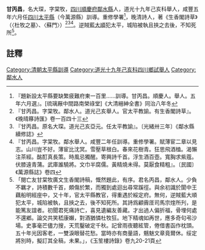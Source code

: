 {{明清人物信息框
| 姓名 =  
| 原名 = 
| 圖片名稱=  
| 圖片大小 = 220px
| 圖片說明 =  
| 最高職務 = [[四川|四川]][[太平縣_(四川)|太平縣]]訓導
| 國家 = 大清
| 爵位 =
| 籍貫 = [[四川省|四川省]][[鄰水縣|鄰水縣]]
| 族裔 =  
| 旗籍 =  
| 字號 =  
| 諡號 = 
| 出生日期 = 
| 出生地點 =
| 逝世日期 =  
| 逝世地點 = 
| 墓葬 = 
| 配偶 =  
| 親屬 = [[甘采和|甘采和]]孫；[[甘家斌|甘家斌]]<ref>『鄰水孝廉甘大琛（棠牧），大理寺太卿甘秩齋（家斌）之侄孫也。秩齋立朝敢言，刻有詩文集。棠牧承家學，有《廖烈女詩》。氏幼時，其姑母爲之媒，字其夫家之姪。其姑後以不謹聞，女心薄之。漸聞翁媪亦無正業，欲爲子完婚，卽爲搖錢之樹。女父母固長厚，不敢悔婚，每向女欷歔，女笑曰：願無過慮。女終不貽父母辱。及星期之前一日，賓眷雜臨，家人不及防，女閉戸自縊，衣履皆以密線縫紉之，可謂見幾早，立志决矣。丁酉六月，遊大竹，聞其里人言，以例不得旌，乃爲賦之。廖烈女，生大竹，絕代幽居在空谷。抱得松筠冰玉心，涇淸未肯隨波逐。一解或死太山重，或死鴻毛輕。死生輕重安足云，捐軀决脰非狥名，烈女之死猶如生。二解不是乘龍客，空把紅絲繫。鴆鳥牒，鴛鴦，判入煙花記。墮茵墮溷雖憑天，阿儂自有平生志。三解桃夭春月三，梅摽傾筐七。之子賦于歸，喜報芻尼吉。不怨貧歸賣絹郎，生憎辱墮添酥籍。四解。山上女貞樹，路旁楊柳花。妾本良家子，如何入狹斜，爺娘爲女長咨嗟。含情看阿母，強笑語阿爺。松栢異桃李，琴瑟非琵琶。五解。邯鄲古才人，乃嫁厮養卒。委身喪其璞，不如棄溝瀆。黑白去就須早明，拚死勿爲几上肉。六解。獨居閉戸無人見，白練斷送春風面。俟堂俟著空復情，金翠綺羅素非願。倚門慣賣笑，行路人亦賤。七解。未履婿家門，未謁夫家廟。猶是女兒身，地下應含笑。下士聞之目論多，謂女輕生等蟬噪。八解。烈士勇見義，哲人幾先知。囘車去墨子，返駕聞宣尼。賢聖有明訓，或爲愚者𠷣。吁嗟廖烈女，致命甘如飴。九解。存詩足維風化。』，《聽雨樓隨筆》卷三，62-63頁</ref>  ； 
| 出身 = 
*  道光十九年己亥科舉人
| 經歷 = 
| 著作 =  
* 萬源縣《石冠子重設義渡記》
* 萬源縣《重建節烈總坊記》
* 《生香閣詩草》4卷(同治五年岳池顧氏刻本，川圖、中科院)
* 《國朝全蜀詩鈔》
}}
'''甘丙昌'''{{BD|？年||？年||}}，名大琛，字棠牧，[[四川|四川]][[順慶府|順慶府]][[鄰水縣|鄰水縣]]人，道光十九年己亥科舉人，咸豐五年六月任[[四川|四川]][[太平縣_(四川)|太平縣]]（今萬源縣）訓導。重修學署<ref>『題新設太平縣要缺繁疲難府東一百里……訓導。甘丙昌。順慶人。舉人。五年六月選』。[琉璃厰中間路南榮祿堂]《大清縉紳全書》同治八年冬</ref>，晚清詩人，著《生香閣詩草》（〈杜牧之墓〉、〈蘇門〉）<ref>『甘丙昌。字棠牧。鄰水人。道光己亥舉人。官太平教諭。有生香閣詩草』。《晚晴簃詩匯》卷一百四十三</ref><ref>『甘丙昌。原名大琛。道光己亥亞元。任太平教諭』。〔光緒卅三年〕《鄰水縣續修誌》</ref><ref>『甘丙昌。字棠牧。鄰水舉人。咸豐二年任訓導。重修學署。賦薄宦二章以見志。山川豈不好。薄宦比沈冥。雪壓草根白。春來花樹青。狂思飛酒榼。渴懶注茶經。酩酊真長策。時風忌獨醒。寄興詩千首。浮生酒百壺。寬胸求紫蔻。伏膝遠青蒲。武庫誰驍將。文巾半腐儒。黃精燒未得。莫厭食精粗』。〔民國〕《萬源縣誌》卷四</ref>。逆賊[[藍大順|藍大順]]犯太平，城陷被執且挾之去後，不知死所<ref>「閱亡友甘棠牧廣文生香閣詩稿，慨然題此，有序。君名丙昌，鄰水人。少負不羈才，詩積數千首，頗傷於繁，而獨到處迴出尋常蹊徑。與余初識於閬中王藕船明經座中，又十年，官太平縣教官，得重遇於綏定府。無何，逆賊藍大順犯太平，城陷被執，且挾之去，後不知死所。其詩爲顧霽厓司馬宗煃所刋，是能篤友誼者。初聞君死痛詩亡，喜見遺編友善藏。才出過人偏折福，骨埋何處不還鄕。論交共笑嵇康嬾，對酒猶憐杜牧狂。地下精魂如再世，應多奇句弔沙場。史事毫芒儘力搜，天荒鑿破定千秋。記曾雨夜聽絃管，倦借書函作枕頭。五十年光因客老，一雙淚眼替花愁。當時亦有商量語，魑魅文章竟爾休。绥定將別時，擬訂其全稿，未果。」，《玉笙樓詩錄》卷九20-21頁</ref>。

==註釋==
{{reflist}}
{{清朝人物小作品}}
[[Category:清朝太平縣訓導|Category:清朝太平縣訓導]]
[[Category:道光十九年己亥科四川鄉試舉人|Category:道光十九年己亥科四川鄉試舉人]]
[[Category:鄰水人|Category:鄰水人]]